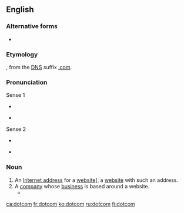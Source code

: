 ==English==

===Alternative forms===
* {{l|en|dot-com}}

===Etymology===
{{compound|dot|com|lang=en}}, from the [[w:Domain Name System|DNS]] suffix [[w:.com|.com]].

===Pronunciation===
; Sense 1
* {{a|UK}} {{IPA|/dɒtˈkɒm/|lang=en}}
* {{a|US}} {{IPA|/ˌdɑtˈkɑm/|lang=en}}
; Sense 2
* {{a|UK}} {{IPA|/ˈdɒtkɒm/|lang=en}}
* {{a|US}} {{IPA|/ˈdɑtˌkɑm/|lang=en}}

===Noun===
{{en-noun}}

# An [[Internet address]] for a [[website]]], a [[website]] with such an address.
# A [[company]] whose [[business]] is based around a website.
#* {{quote-magazine|date=2013-07-20|volume=408|issue=8845|magazine={{w|The Economist}}
|title=[http://www.economist.com/news/http://www.economist.com/news/business/21582001-army-new-online-courses-scaring-wits-out-traditional-universities-can-they The attack of the MOOCs]
|passage='''Dotcom''' mania was slow in coming to higher education, but now it has the venerable industry firmly in its grip. Since the launch early last year of Udacity and Coursera, two Silicon Valley start-ups offering free education through MOOCs, massive open online courses, the ivory towers of academia have been shaken to their foundations.}}

[[ca:dotcom]]
[[fr:dotcom]]
[[ko:dotcom]]
[[ru:dotcom]]
[[fi:dotcom]]